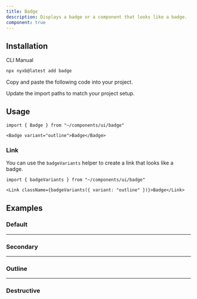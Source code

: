```yaml
---
title: Badge
description: Displays a badge or a component that looks like a badge.
component: true
---
```


<ComponentPreview name="badge-demo" description="A badge" styleSwitch={true} button="copy" />

## Installation

<Tabs defaultValue="cli">

<TabsList>
  <TabsTrigger value="cli">CLI</TabsTrigger>
  <TabsTrigger value="manual">Manual</TabsTrigger>
</TabsList>
<TabsContent value="cli">

```bash
npx nyxb@latest add badge
```

</TabsContent>

<TabsContent value="manual">

<Steps>

<Step>Copy and paste the following code into your project.</Step>

<ComponentSource name="badge" />

<Step>Update the import paths to match your project setup.</Step>

</Steps>

</TabsContent>

</Tabs>

## Usage

```tsx
import { Badge } from "~/components/ui/badge"
```

```tsx
<Badge variant="outline">Badge</Badge>
```

### Link

You can use the `badgeVariants` helper to create a link that looks like a badge.

```tsx
import { badgeVariants } from "~/components/ui/badge"
```

```tsx
<Link className={badgeVariants({ variant: "outline" })}>Badge</Link>
```

## Examples

### Default

<ComponentPreview name="badge-demo" description="A badge" />

---

### Secondary

<ComponentPreview
  name="badge-secondary"
  description="A badge using secondary as variant."
  styleSwitch={true} 
  button="copy"
/>

---

### Outline

<ComponentPreview
  name="badge-outline"
  description="A badge using outline as variant."
  styleSwitch={true} 
  button="copy"
/>

---

### Destructive

<ComponentPreview name="badge-destructive" description="A destructive badge." styleSwitch={true} button="copy" />
